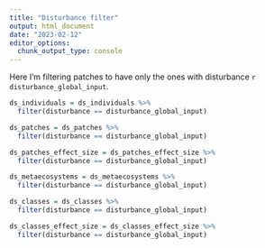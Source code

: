 ```yaml
---
title: "Disturbance filter"
output: html_document
date: "2023-02-12"
editor_options: 
  chunk_output_type: console
---
```


Here I'm filtering patches to have only the ones with disturbance `r disturbance_global_input`.

```r
ds_individuals = ds_individuals %>%
  filter(disturbance == disturbance_global_input)

ds_patches = ds_patches %>%
  filter(disturbance == disturbance_global_input)

ds_patches_effect_size = ds_patches_effect_size %>%
  filter(disturbance == disturbance_global_input)

ds_metaecosystems = ds_metaecosystems %>%
  filter(disturbance == disturbance_global_input)

ds_classes = ds_classes %>%
  filter(disturbance == disturbance_global_input)

ds_classes_effect_size = ds_classes_effect_size %>%
  filter(disturbance == disturbance_global_input)
```
